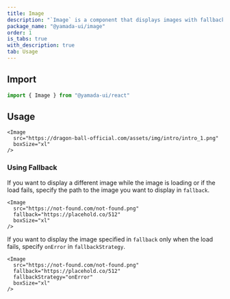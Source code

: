 ```yaml
---
title: Image
description: "`Image` is a component that displays images with fallback support."
package_name: "@yamada-ui/image"
order: 1
is_tabs: true
with_description: true
tab: Usage
---
```


## Import

```ts
import { Image } from "@yamada-ui/react"
```

## Usage

```tsx
<Image
  src="https://dragon-ball-official.com/assets/img/intro/intro_1.png"
  boxSize="xl"
/>
```

### Using Fallback

If you want to display a different image while the image is loading or if the load fails, specify the path to the image you want to display in `fallback`.

```tsx
<Image
  src="https://not-found.com/not-found.png"
  fallback="https://placehold.co/512"
  boxSize="xl"
/>
```

If you want to display the image specified in `fallback` only when the load fails, specify `onError` in `fallbackStrategy`.

```tsx
<Image
  src="https://not-found.com/not-found.png"
  fallback="https://placehold.co/512"
  fallbackStrategy="onError"
  boxSize="xl"
/>
```
